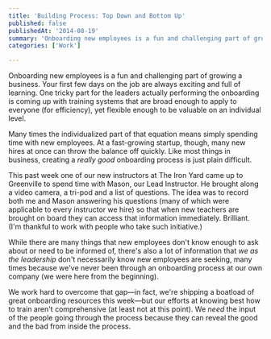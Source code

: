 ```yaml
---
title: 'Building Process: Top Down and Bottom Up'
published: false
publishedAt: '2014-08-19'
summary: 'Onboarding new employees is a fun and challenging part of growing a business. Your first few days on the job are always exciting and full of learning. One tricky part for the leaders actually performi...'
categories: ['Work']

---
```


Onboarding new employees is a fun and challenging part of growing a business. Your first few days on the job are always exciting and full of learning. One tricky part for the leaders actually performing the onboarding is coming up with training systems that are broad enough to apply to everyone (for efficiency), yet flexible enough to be valuable on an individual level.

Many times the individualized part of that equation means simply spending time with new employees. At a fast-growing startup, though, many new hires at once can throw the balance off quickly. Like most things in business, creating a *really good* onboarding process is just plain difficult.

This past week one of our new instructors at The Iron Yard came up to Greenville to spend time with Mason, our Lead Instructor. He brought along a video camera, a tri-pod and a list of questions. The idea was to record both me and Mason answering his questions (many of which were applicable to every instructor we hire) so that when new teachers are brought on board they can access that information immediately. Brilliant. (I'm thankful to work with people who take such initiative.)

While there are many things that new employees don't know enough to ask about or need to be informed of, there's also a lot of information that *we as the leadership* don't necessarily know new employees are seeking, many times because we've never been through an onboarding process at our own company (we were here from the beginning).

We work hard to overcome that gap—in fact, we're shipping a boatload of great onboarding resources this week—but our efforts at knowing best how to train aren't comprehensive (at least not at this point). We *need* the input of the people going through the process because they can reveal the good and the bad from inside the process.
